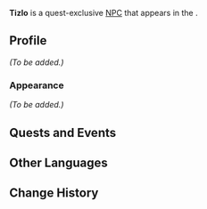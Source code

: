 {{Meta
<!-- Remove this template after adding the missing info -->
|missing_NPC_picture  = yes
|missing_NPC_profile  = yes
<!--
|missing_NPC_idle     = yes
|missing_NPC_dialogue = yes
-->
}}
{{Character Infobox
|type             = Quest NPC
|image            = NPC Tizlo.png
|realname         = <!-- Optional, if different from in-game name -->
|deceased         = <!-- Past (for deceased prior to events of the game) or free response -->
|region           = Natlan
|location         = Natlan
|affiliation      = Collective of Plenty
|title            = 

|ancestry         = <!-- Clan/family -->
|father           = 
|mother           = 
|spouse           = 
|sibling          = 
|child            = 
|relative         = 

|voiceEN          = 
|voiceCN          = 
|voiceJP          = 
|voiceKR          = 
}}
'''Tizlo''' is a quest-exclusive [[NPC]] that appears in the {{Quest|The Attack of the... Purple Tepetlisaurus?}}.
<!--
==Location==
{{subst:#tag:gallery|
NPC Location Tizlo.png{{subst:!}}Tizlo's location
NPC Location Tizlo Context.png{{subst:!}}Additional context
}}
-->
==Profile==
<!--Detailed story/lore information goes here.-->
''(To be added.)''

===Appearance===
<!--Keep appearance section short and concise. Limit to 2 paragraphs with 3-4 sentences each.-->
''(To be added.)''

==Quests and Events==
{{Quests and Events}}
<!--
==Idle Quotes==
{{Dialogue Start}}
:{{DIcon|Idle}} {{Tx}}
::{{A|VO Tizlo 01.ogg}} "{{Tx}}"
{{Dialogue End}}

==Dialogue==
{{Dialogue Start}}
:'''Tizlo:''' 
:{{DIcon}}
{{Dialogue End}}

==Event Dialogue==
===Event Name===
{{Dialogue Start}}
:'''Tizlo:'''
{{Dialogue End}}
-->
==Other Languages==
{{Other Languages|default_hidden=1
|en      = Tizlo
|zhs     = 蒂兹洛
|zhs_rm  = 
|zht     = 蒂茲洛
|zht_rm  = 
|ja      = ティズロ
|ja_rm   = 
|ko      = 티즐로
|es      = Tizlo
|fr      = Tizlo
|ru      = Тизло
|th      = Tizlo
|vi      = Tizlo
|de      = Tizlo
|id      = Tizlo
|pt      = Tizlo
|tr      = Tizlo
|it      = Tizlo
}}

==Change History==
{{Change History|5.5}}
<!--
==References==
{{Reflist}}
-->